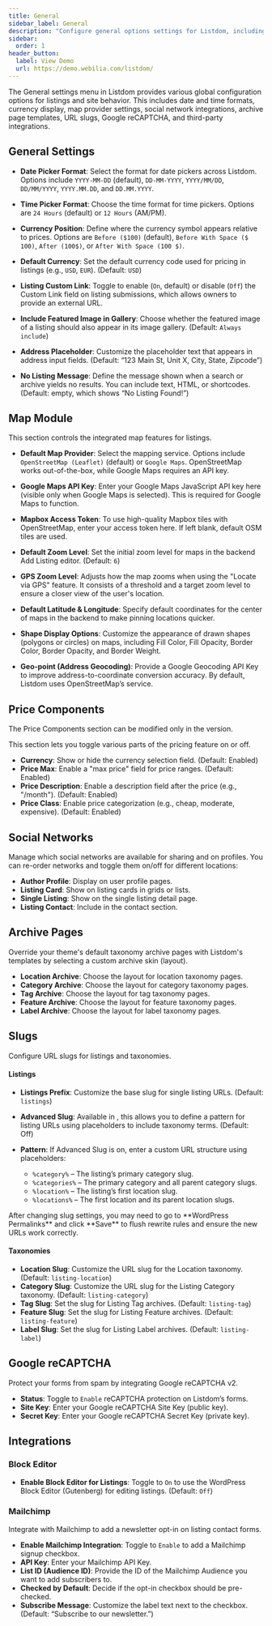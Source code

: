 ```yaml
---
title: General
sidebar_label: General
description: "Configure general options settings for Listdom, including date/time formats, map providers, listing slugs, and more."
sidebar:
  order: 1
header_button:
  label: View Demo
  url: https://demo.webilia.com/listdom/
---
```


The General settings menu in Listdom provides various global configuration options for listings and site behavior. This includes date and time formats, currency display, map provider settings, social network integrations, archive page templates, URL slugs, Google reCAPTCHA, and third-party integrations.

## General Settings

- **Date Picker Format**: Select the format for date pickers across Listdom. Options include `YYYY-MM-DD` (default), `DD-MM-YYYY`, `YYYY/MM/DD`, `DD/MM/YYYY`, `YYYY.MM.DD`, and `DD.MM.YYYY`.

- **Time Picker Format**: Choose the time format for time pickers. Options are `24 Hours` (default) or `12 Hours` (AM/PM).

- **Currency Position**: Define where the currency symbol appears relative to prices. Options are `Before ($100)` (default), `Before With Space ($ 100)`, `After (100$)`, or `After With Space (100 $)`.

- **Default Currency**: Set the default currency code used for pricing in listings (e.g., `USD`, `EUR`). (Default: `USD`)

- **Listing Custom Link**: Toggle to enable (`On`, default) or disable (`Off`) the Custom Link field on listing submissions, which allows owners to provide an external URL.

- **Include Featured Image in Gallery**: Choose whether the featured image of a listing should also appear in its image gallery. (Default: `Always include`)

- **Address Placeholder**: Customize the placeholder text that appears in address input fields. (Default: “123 Main St, Unit X, City, State, Zipcode”)

- **No Listing Message**: Define the message shown when a search or archive yields no results. You can include text, HTML, or shortcodes. (Default: empty, which shows “No Listing Found!”)

## Map Module

This section controls the integrated map features for listings.

- **Default Map Provider**: Select the mapping service. Options include `OpenStreetMap (Leaflet)` (default) or `Google Maps`. OpenStreetMap works out-of-the-box, while Google Maps requires an API key.

- **Google Maps API Key**: Enter your Google Maps JavaScript API key here (visible only when Google Maps is selected). This is required for Google Maps to function.

- **Mapbox Access Token**: To use high-quality Mapbox tiles with OpenStreetMap, enter your access token here. If left blank, default OSM tiles are used.

- **Default Zoom Level**: Set the initial zoom level for maps in the backend Add Listing editor. (Default: `6`)

- **GPS Zoom Level**: Adjusts how the map zooms when using the "Locate via GPS" feature. It consists of a threshold and a target zoom level to ensure a closer view of the user's location.

- **Default Latitude & Longitude**: Specify default coordinates for the center of maps in the backend to make pinning locations quicker.

- **Shape Display Options**: Customize the appearance of drawn shapes (polygons or circles) on maps, including Fill Color, Fill Opacity, Border Color, Border Opacity, and Border Weight.

- **Geo-point (Address Geocoding)**: Provide a Google Geocoding API Key to improve address-to-coordinate conversion accuracy. By default, Listdom uses OpenStreetMap’s service.

## Price Components

<Aside type="note">
The Price Components section can be modified only in the <Badge text="Pro" /> version.
</Aside>

This section lets you toggle various parts of the pricing feature on or off.
- **Currency**: Show or hide the currency selection field. (Default: Enabled)
- **Price Max**: Enable a "max price" field for price ranges. (Default: Enabled)
- **Price Description**: Enable a description field after the price (e.g., "/month"). (Default: Enabled)
- **Price Class**: Enable price categorization (e.g., cheap, moderate, expensive). (Default: Enabled)

## Social Networks

Manage which social networks are available for sharing and on profiles. You can re-order networks and toggle them on/off for different locations:
- **Author Profile**: Display on user profile pages.
- **Listing Card**: Show on listing cards in grids or lists.
- **Single Listing**: Show on the single listing detail page.
- **Listing Contact**: Include in the contact section.

## Archive Pages

Override your theme's default taxonomy archive pages with Listdom's templates by selecting a custom archive skin (layout).
- **Location Archive**: Choose the layout for location taxonomy pages.
- **Category Archive**: Choose the layout for category taxonomy pages.
- **Tag Archive**: Choose the layout for tag taxonomy pages.
- **Feature Archive**: Choose the layout for feature taxonomy pages.
- **Label Archive**: Choose the layout for label taxonomy pages.

## Slugs

Configure URL slugs for listings and taxonomies.

#### Listings
- **Listings Prefix**: Customize the base slug for single listing URLs. (Default: `listings`)

- **Advanced Slug**: Available in <Badge text="Pro" />, this allows you to define a pattern for listing URLs using placeholders to include taxonomy terms. (Default: Off)

- **Pattern**: If Advanced Slug is on, enter a custom URL structure using placeholders:
  - `%category%` – The listing’s primary category slug.
  - `%categories%` – The primary category and all parent category slugs.
  - `%location%` – The listing’s first location slug.
  - `%locations%` – The first location and its parent location slugs.

<Aside type="tip">
After changing slug settings, you may need to go to **WordPress Permalinks** and click **Save** to flush rewrite rules and ensure the new URLs work correctly.
</Aside>

#### Taxonomies
- **Location Slug**: Customize the URL slug for the Location taxonomy. (Default: `listing-location`)
- **Category Slug**: Customize the URL slug for the Listing Category taxonomy. (Default: `listing-category`)
- **Tag Slug**: Set the slug for Listing Tag archives. (Default: `listing-tag`)
- **Feature Slug**: Set the slug for Listing Feature archives. (Default: `listing-feature`)
- **Label Slug**: Set the slug for Listing Label archives. (Default: `listing-label`)

## Google reCAPTCHA

Protect your forms from spam by integrating Google reCAPTCHA v2.
- **Status**: Toggle to `Enable` reCAPTCHA protection on Listdom’s forms.
- **Site Key**: Enter your Google reCAPTCHA Site Key (public key).
- **Secret Key**: Enter your Google reCAPTCHA Secret Key (private key).

## Integrations

### Block Editor
- **Enable Block Editor for Listings**: Toggle to `On` to use the WordPress Block Editor (Gutenberg) for editing listings. (Default: `Off`)

### Mailchimp
Integrate with Mailchimp to add a newsletter opt-in on listing contact forms.
- **Enable Mailchimp Integration**: Toggle to `Enable` to add a Mailchimp signup checkbox.
- **API Key**: Enter your Mailchimp API Key.
- **List ID (Audience ID)**: Provide the ID of the Mailchimp Audience you want to add subscribers to.
- **Checked by Default**: Decide if the opt-in checkbox should be pre-checked.
- **Subscribe Message**: Customize the label text next to the checkbox. (Default: “Subscribe to our newsletter.”)
